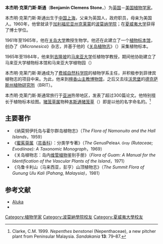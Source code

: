 '''本杰明·克莱门斯·斯通'''（'''Benjamin Clemens Stone'''，{{bd|1933年| |1994年|3月19日|Stone, Benjamin Clemens}}）为[[英国|英国]]－[[美国|美国]][[植物学家|植物学家]]。

本杰明·克莱门斯·斯通出生于[[中国|中国]][[上海|上海]]，父亲为英国人，政府职员，母亲为美国人。1960年，他曾就读于[[加利福尼亚州|加利福尼亚州]][[克莱蒙|克莱蒙]]的[[波莫纳学院|波莫纳学院]]；在[[夏威夷大学|夏威夷大学]]获得了博士学位。

1961年至1965年，他在[[关岛大学|关岛大学]]教授生物学。他还在此建立了一个[[植物标本馆|植物标本馆]]，创办了《''Micronesica''》杂志，并基于他的《[[关岛植物志|关岛植物志]]》（{{small|''Flora of Guam''}}）采集植物标本。

1965年至1984年，他来到[[吉隆坡|吉隆坡]]的[[马来亚大学|马来亚大学]]任植物学教授，期间他协助建立了马来亚大学植物标本馆和马来亚大学植物园（{{small|Rimba Ilmu Botanical Gardens}}）

本杰明·克莱门斯·斯通成为了[[费城自然科学院|费城自然科学院]]的植物学系主任，并积极参到菲律宾植物志的项目中来。为此，他来到[[檀香山|檀香山]][[主教博物馆|主教博物馆]]，之后又去往[[沃思堡|沃思堡]]的[[德克萨斯州植物研究所|德克萨斯州植物研究所]]（BRIT）。

本杰明·克莱门斯·斯通常旅行于[[亚洲|亚洲]]热带地区，发表了超过300篇论文。他特别擅长于植物标本绘图。[[猪笼草属|猪笼草属]]物种[[本斯通猪笼草|本斯通猪笼草]]（{{small|''Nepenthes benstonei''}}）即是以他的名字命名的。<ref name=benstonei>Clarke, C.M. 1999. ''Nepenthes benstonei'' (Nepenthaceae), a new pitcher plant from Peninsular Malaysia. ''Sandakania'' '''13''': 79–87.</ref>

{{botanist|B.C.Stone|本杰明·克莱门斯·斯通}}

== 主要著作 ==
* 《纳莫努伊托岛与霍尔群岛植物志》（''The Flora of Namonuito and the Hall Islands''，1959）
* 《[[蜜茱萸属|蜜茱萸属]]（[[芸香科|芸香科]]）：分类学专著》（''The Genus ''Pelea'' <small>A. Gray</small> (Rutaceae; Evodiinae): A Taxonomic Monograph''，1969）
* 《关岛植物志：岛内[[维管植物|维管植物]]鉴别手册》（''Flora of Guam: A Manual for the Identification of the Vascular Plants of the Island''，1971）
* 《乌鲁卡利山（马来西亚，彭亨）山顶植物志》（''The Summit Flora of Gunung Ulu Kali (Pahang, Malaysia)''，1981）
<!-- "On the genus ''[[Pandanus|Pandanus]]'' (Pandanaceae) in New Caledonia" (1972) -->

== 参考文献 ==
{{Reflist}}
<div class="references-small">
*[https://archive.is/20130801230518/http://www.aluka.org/action/showMetadata?doi=10.5555/AL.AP.PERSON.BM000008160 Aluka]
*{{cite web | last=Raulerson | first=Lynn | title=Benjamin C. Stone | url=http://www.uog.edu/up/micronesica/BenStone.asp | accessdate=2008-06-19 | deadurl=yes | archiveurl=https://web.archive.org/web/20110615004018/http://www.uog.edu/up/micronesica/BenStone.asp | archivedate=2011-06-15 }}
</div>

{{DEFAULTSORT:Stone, Benjamin Clemens}}
[[Category:植物学家|Category:植物学家]]
[[Category:波莫納學院校友|Category:波莫納學院校友]]
[[Category:夏威夷大學校友|Category:夏威夷大學校友]]